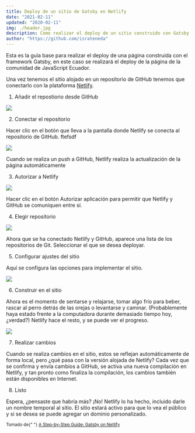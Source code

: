 ```yaml
---
title: Deploy de un sitio de Gatsby en Netlify
date: "2021-02-11"
updated: "2020-02-11"
img: ./header.jpg
description: Como realizar el deploy de un sitio construido con Gatsby a Netlify
author: "https://github.com/israteneda"
---
```


Esta es la guía base para realizar el deploy de una página construida con el framework Gatsby,
en este caso se realizará el deploy de la página de la comunidad de JavaScript Ecuador.

Una vez tenemos el sitio alojado en un repositorio de GitHub tenemos que conectarlo con la plataforma
[Netlify](https://www.netlify.com/).

1. Añadir el repostiorio desde GitHub

![](https://cdn.netlify.com/3803d207cbf97389f0d37ab7ee65580ee52c217f/a6a2f/img/blog/new_site_button.png)

2. Conectar el repositorio

Hacer clic en el botón que lleva a la pantalla donde Netlify se conecta al repositorio de GitHub.
ftefsdf

![](https://cdn.netlify.com/6cc161f3ced8f060296bc8aeacd7fb39e5159274/743e1/img/blog/create_link_repo.png)

Cuando se realiza un push a GitHub, Netlify realiza la actualización de la página automáticamente

3. Autorizar a Netlify

![](https://cloud.githubusercontent.com/assets/6520639/9803635/71760370-57d9-11e5-8bdb-850aa176a22c.png)

Hacer clic en el botón Autorizar aplicación para permitir que Netlify y GitHub se comuniquen entre sí.

4. Elegir repositorio

![](https://cdn.netlify.com/cd1582720ed9ca7c74d47fcb3a5330ef4e210633/813a3/img/blog/choose_repo.png)

Ahora que se ha conectado Netlify y GitHub, aparece una lista de los repositorios de Git. Seleccionar el que se desea deployar.

5. Configurar ajustes del sitio

Aquí se configura las opciones para implementar el sitio.

![](https://cdn.netlify.com/ca977361e618e38b818f045fc0fcbf856ec1124b/7dc39/img/blog/deploy_settings.png)

6. Construir en el sitio

Ahora es el momento de sentarse y relajarse, tomar algo frío para beber, rascar al perro detrás de las orejas o levantarse y
caminar. (Probablemente haya estado frente a la computadora durante demasiado tiempo hoy, ¿verdad?) Netlify hace el resto, y se puede ver el progreso.

![](https://cdn.netlify.com/99909c899353de90f7262b21efcc4dcf6aff963d/73df2/img/blog/deploy_progress.png)

7. Realizar cambios

Cuando se realiza cambios en el sitio, estos se reflejan automáticamente de forma local, pero ¿qué pasa con la versión alojada de Netlify?
Cada vez que se confirma y envía cambios a GitHub, se activa una nueva compilación en Netlify, y tan pronto como finaliza la compilación,
los cambios también están disponibles en Internet.

8. Listo

Espera, ¿pensaste que habría más? ¡No! Netlify lo ha hecho, incluido darle un nombre temporal al sitio.
El sitio estará activo para que lo vea el público y si se desea se puede agregar un dominio personalizado.

<small>
  Tomado de{" "}
  <a href="https://www.netlify.com/blog/2016/02/24/a-step-by-step-guide-gatsby-on-netlify/#connecting-to-netlify">
    A Step-by-Step Guide: Gatsby on Netlify
  </a>
</small>
